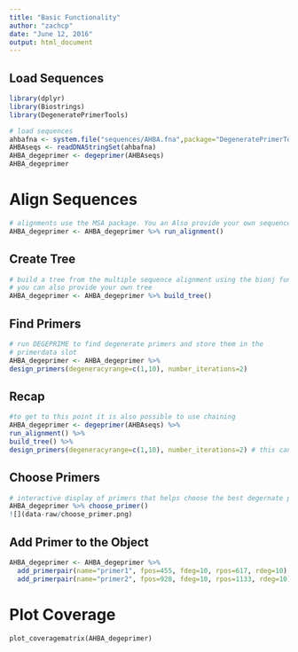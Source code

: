 ```yaml
---
title: "Basic Functionality"
author: "zachcp"
date: "June 12, 2016"
output: html_document
---
```


## Load Sequences

```r
library(dplyr)
library(Biostrings)
library(DegeneratePrimerTools)

# load sequences
ahbafna <- system.file("sequences/AHBA.fna",package="DegeneratePrimerTools")
AHBAseqs <- readDNAStringSet(ahbafna)
AHBA_degeprimer <- degeprimer(AHBAseqs)
AHBA_degeprimer
```

# Align Sequences

```r
# alignments use the MSA package. You an Also provide your own sequence alignment
AHBA_degeprimer <- AHBA_degeprimer %>% run_alignment()
```

## Create Tree

```r
# build a tree from the multiple sequence alignment using the bionj funciton frmo APE.
# you can also provide your own tree
AHBA_degeprimer <- AHBA_degeprimer %>% build_tree()
```

## Find Primers
```r
# run DEGEPRIME to find degenerate primers and store them in the
# primerdata slot
AHBA_degeprimer <- AHBA_degeprimer %>% 
design_primers(degeneracyrange=c(1,10), number_iterations=2)
```


## Recap
```r
#to get to this point it is also possible to use chaining
AHBA_degeprimer <- degeprimer(AHBAseqs) %>%
run_alignment() %>%
build_tree() %>%
design_primers(degeneracyrange=c(1,10), number_iterations=2) # this can take awhile
```

## Choose Primers
```r
# interactive display of primers that helps choose the best degernate primer locations
AHBA_degeprimer %>% choose_primer()
![](data-raw/choose_primer.png)
```

## Add Primer to the Object
```r
AHBA_degeprimer <- AHBA_degeprimer %>% 
  add_primerpair(name="primer1", fpos=455, fdeg=10, rpos=617, rdeg=10) %>%
  add_primerpair(name="primer2", fpos=928, fdeg=10, rpos=1133, rdeg=10)
```

# Plot Coverage
```{}
plot_coveragematrix(AHBA_degeprimer)
```


